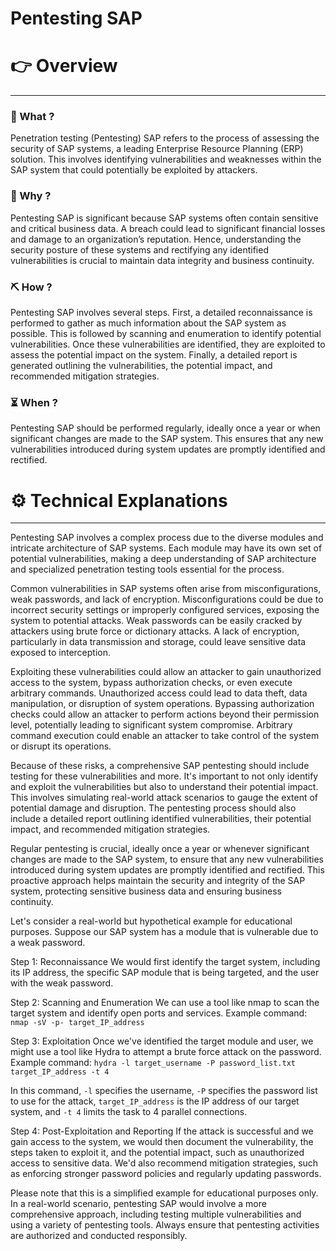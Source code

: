 # Pentesting SAP


# 👉 Overview

---

### 👀 What ?

Penetration testing (Pentesting) SAP refers to the process of assessing the security of SAP systems, a leading Enterprise Resource Planning (ERP) solution. This involves identifying vulnerabilities and weaknesses within the SAP system that could potentially be exploited by attackers.


### 🧐 Why ?

Pentesting SAP is significant because SAP systems often contain sensitive and critical business data. A breach could lead to significant financial losses and damage to an organization’s reputation. Hence, understanding the security posture of these systems and rectifying any identified vulnerabilities is crucial to maintain data integrity and business continuity.


### ⛏️ How ?

Pentesting SAP involves several steps. First, a detailed reconnaissance is performed to gather as much information about the SAP system as possible. This is followed by scanning and enumeration to identify potential vulnerabilities. Once these vulnerabilities are identified, they are exploited to assess the potential impact on the system. Finally, a detailed report is generated outlining the vulnerabilities, the potential impact, and recommended mitigation strategies.


### ⏳ When ?

Pentesting SAP should be performed regularly, ideally once a year or when significant changes are made to the SAP system. This ensures that any new vulnerabilities introduced during system updates are promptly identified and rectified.


# ⚙️ Technical Explanations

---

Pentesting SAP involves a complex process due to the diverse modules and intricate architecture of SAP systems. Each module may have its own set of potential vulnerabilities, making a deep understanding of SAP architecture and specialized penetration testing tools essential for the process.

Common vulnerabilities in SAP systems often arise from misconfigurations, weak passwords, and lack of encryption. Misconfigurations could be due to incorrect security settings or improperly configured services, exposing the system to potential attacks. Weak passwords can be easily cracked by attackers using brute force or dictionary attacks. A lack of encryption, particularly in data transmission and storage, could leave sensitive data exposed to interception.

Exploiting these vulnerabilities could allow an attacker to gain unauthorized access to the system, bypass authorization checks, or even execute arbitrary commands. Unauthorized access could lead to data theft, data manipulation, or disruption of system operations. Bypassing authorization checks could allow an attacker to perform actions beyond their permission level, potentially leading to significant system compromise. Arbitrary command execution could enable an attacker to take control of the system or disrupt its operations.

Because of these risks, a comprehensive SAP pentesting should include testing for these vulnerabilities and more. It's important to not only identify and exploit the vulnerabilities but also to understand their potential impact. This involves simulating real-world attack scenarios to gauge the extent of potential damage and disruption. The pentesting process should also include a detailed report outlining identified vulnerabilities, their potential impact, and recommended mitigation strategies.

Regular pentesting is crucial, ideally once a year or whenever significant changes are made to the SAP system, to ensure that any new vulnerabilities introduced during system updates are promptly identified and rectified. This proactive approach helps maintain the security and integrity of the SAP system, protecting sensitive business data and ensuring business continuity.

Let's consider a real-world but hypothetical example for educational purposes. Suppose our SAP system has a module that is vulnerable due to a weak password.

Step 1: Reconnaissance
We would first identify the target system, including its IP address, the specific SAP module that is being targeted, and the user with the weak password.

Step 2: Scanning and Enumeration
We can use a tool like nmap to scan the target system and identify open ports and services.
Example command: `nmap -sV -p- target_IP_address`

Step 3: Exploitation
Once we've identified the target module and user, we might use a tool like Hydra to attempt a brute force attack on the password.
Example command: `hydra -l target_username -P password_list.txt target_IP_address -t 4`

In this command, `-l` specifies the username, `-P` specifies the password list to use for the attack, `target_IP_address` is the IP address of our target system, and `-t 4` limits the task to 4 parallel connections.

Step 4: Post-Exploitation and Reporting
If the attack is successful and we gain access to the system, we would then document the vulnerability, the steps taken to exploit it, and the potential impact, such as unauthorized access to sensitive data. We'd also recommend mitigation strategies, such as enforcing stronger password policies and regularly updating passwords.

Please note that this is a simplified example for educational purposes only. In a real-world scenario, pentesting SAP would involve a more comprehensive approach, including testing multiple vulnerabilities and using a variety of pentesting tools. Always ensure that pentesting activities are authorized and conducted responsibly.
